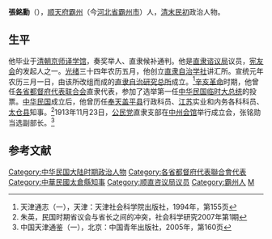 '''張銘勳'''（{{bd|？||？|}}），[[顺天府|顺天府]][[霸州_(后周)|霸州]]（今[[河北省|河北省]][[霸州市|霸州市]]）人，[[清末|清末]][[民初|民初]]政治人物。

==生平==
他毕业于[[清朝|清朝]][[京师|京师]][[译学馆|译学馆]]，奏奖举人、直隶候补通判。他是[[直隶谘议局|直隶谘议局]]议员，[[宪友会|宪友会]]的发起人之一。[[光绪|光绪]]三十四年农历五月，他创立[[直隶自治学社|直隶自治学社]]讲汇所。宣统元年农历三月一日，由该所改组而成的[[直隶自治研究总所|直隶自治研究总所]]成立。<ref>天津通志（一），天津：天津社会科学院出版社，1994年，第155页</ref>[[辛亥革命|辛亥革命]]时期，他曾任[[各省都督府代表联合会|各省都督府代表联合会]]直隶代表，参加了选举第一任[[中华民国临时大总统|中华民国临时大总统]]的投票。[[中华民国|中华民国]]成立后，他曾历任[[奉天|奉天]][[盖平县|盖平县]]行政科员、[[江苏|江苏]]实业和内务各科科员、[[太仓县|太仓县]]知事。<ref>朱英，民国时期省议会与省长之间的冲突，社会科学研究2007年第1期</ref>1913年11月23日，[[公民黨_(1913年)|公民党]]直隶支部在[[中州会馆|中州会馆]]举行成立会，张铭勋当选副部长。<ref>中国天津通鉴（一），北京：中国青年出版社，2005年，第160页</ref>

==参考文献==
{{reflist}}

{{DEFAULTSORT:Zhang张}}
[[Category:中华民国大陆时期政治人物|Category:中华民国大陆时期政治人物]]
[[Category:各省都督府代表聯合會代表|Category:各省都督府代表聯合會代表]]
[[Category:中華民國太倉縣知事|Category:中華民國太倉縣知事]]
[[Category:顺直咨议局议员|Category:顺直咨议局议员]]
[[Category:霸州人|Category:霸州人]]
[[Category:张姓|M]]